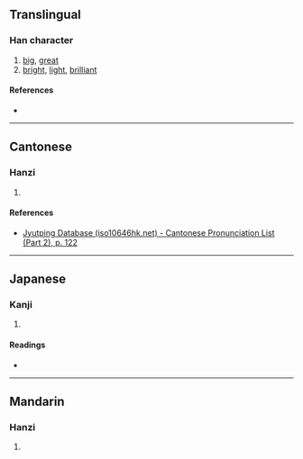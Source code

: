 {{character info/new}}
==Translingual==

===Han character===
{{Han char|rn=72|rad=日|as=06|sn=10|four=61014|canj=AMIG|ids=⿰日至}}

# [[big]], [[great]]
# [[bright]], [[light]], [[brilliant]]

====References====
* {{Han ref|kx=0495.010|dkj=13900|dj=0860.090|hdz=21507.020|uh=664A|ud=26186|bh=D1D3|bd=53715}}

----

==Cantonese==

===Hanzi===
{{yue-hanzi|jyut=[[zat1]]|y=jat1}}

# {{rfdef|yue|sort=日06}}

====References====
* [http://www.iso10646hk.net/jp/document/download.jsp Jyutping Database (iso10646hk.net) - Cantonese Pronunciation List (Part 2), p. 122]

----

==Japanese==

===Kanji===
{{ja-kanji|grade=|rs=日06}}

# {{rfdef|ja|sort=日06}}

====Readings====
* {{ja-readings|on=[[しつ]] (shitsu), [[しち]] (shichi)|kun=[[おおきい]] (ookii)}}

----

==Mandarin==

===Hanzi===
{{cmn-hanzi|pin=[[zhì]] ([[zhi4]])|wg=chih<sup>4</sup>}}

# {{rfdef|cmn|sort=日06}}